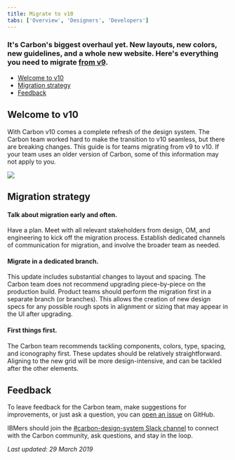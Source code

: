```yaml
---
title: Migrate to v10
tabs: ['Overview', 'Designers', 'Developers']
---
```


### It's Carbon's biggest overhaul yet. New layouts, new colors, new guidelines, and a whole new website. Here's everything you need to migrate [from v9](https://v9.carbondesignsystem.com/).

<AnchorLinks>

- [Welcome to v10](#welcome-to-v10)
- [Migration strategy](#migration-tooling)
- [Feedback](#feedback)

</AnchorLinks>

## Welcome to v10

With Carbon v10 comes a complete refresh of the design system. The Carbon team worked hard to make the transition to v10 seamless, but there are breaking changes. This guide is for teams migrating from v9 to v10. If your team uses an older version of Carbon, some of this information may not apply to you.

<GridWrapper col_lg="8" flex="true" bleed="true" className="tile--resource--no-margin">
<ClickableTile
    title="Looking for v9?"
    href="https://v9.carbondesignsystem.com/"
    type="resource">

![](/images/sandbox-icon.png)

  </ClickableTile>
</GridWrapper>

## Migration strategy


#### Talk about migration early and often.

Have a plan. Meet with all relevant stakeholders from design, OM, and engineering to kick off the migration process. Establish dedicated channels of communication for migration, and involve the broader team as needed.

#### Migrate in a dedicated branch.

This update includes substantial changes to layout and spacing. The Carbon team does not recommend upgrading piece-by-piece on the production build. Product teams should perform the migration first in a separate branch (or branches). This allows the creation of new design specs for any possible rough spots in alignment or sizing that may appear in the UI after upgrading.

#### First things first.

The Carbon team recommends tackling components, colors, type, spacing, and iconography first. These updates should be relatively straightforward. Aligning to the new grid will be more design-intensive, and can be tackled after the other elements.

<!-- 

### Adoption and activation sessions

<p>The IBM Design core team is establishing an adoption and activation program. A new <a href="https://w3.ibm.com/design/essentials" target="blank">IBM Design Essentials</a> course is available, and teams will receive either in-person or remote education before (or soon after) the Production release of Carbon v10. The Carbon team will share news on Slack, Connections, and in the IBM Design Town Hall as well.</p>

-->

## Feedback

To leave feedback for the Carbon team, make suggestions for improvements, or just ask a question, you can [open an issue](https://github.com/carbon-design-system/carbon-website/issues/new?template=feedback.md&labels=feedback&title=User+feedback+for+Migration+Overview+page) on GitHub.

IBMers should join the [#carbon-design-system Slack channel](https://ibm-studios.slack.com/messages/C0M053VPT/details/) to connect with the Carbon community, ask questions, and stay in the loop.


_Last updated: 29 March 2019_

